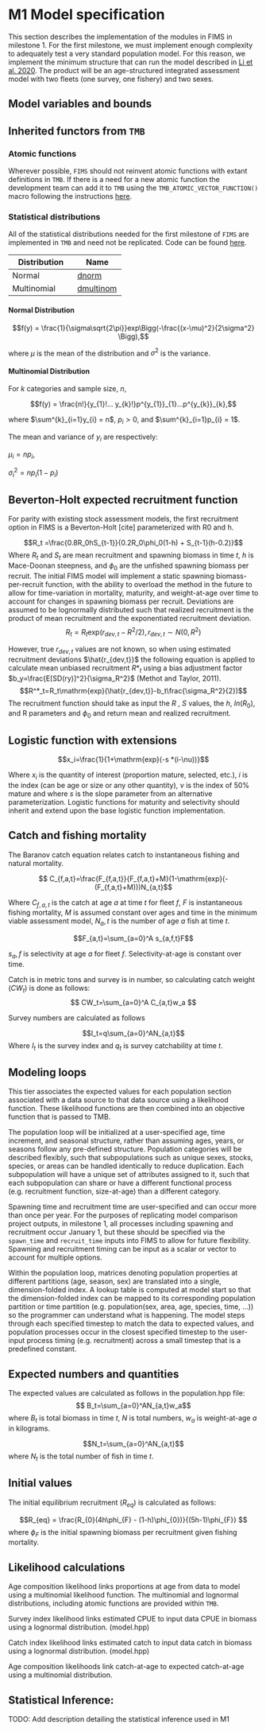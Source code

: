 # M1 Model specification

This section describes the implementation of the modules in FIMS in
milestone 1. For the first milestone, we must implement enough
complexity to adequately test a very standard population model. For this
reason, we implement the minimum structure that can run the model
described in [Li et al. 2020](). The product will be an age-structured
integrated assessment model with two fleets (one survey, one fishery)
and two sexes.

## Model variables and bounds

## Inherited functors from `TMB`

### Atomic functions

Wherever possible, `FIMS` should not reinvent atomic functions with
extant definitions in `TMB`. If there is a need for a new atomic
function the development team can add it to `TMB` using the
`TMB_ATOMIC_VECTOR_FUNCTION()` macro following the instructions
[here](https://kaskr.github.io/adcomp/_book/AtomicFunctions.html#example-adding-new-primitive-function-with-known-derivatives).

### Statistical distributions

All of the statistical distributions needed for the first milestone of
`FIMS` are implemented in `TMB` and need not be replicated.
Code can be found [here](http://kaskr.github.io/adcomp/group__R__style__distribution.html).

|Distribution | Name|
| ------------|---------|
|Normal       |  [dnorm](http://kaskr.github.io/adcomp/dnorm_8hpp.html)|
|Multinomial  |  [dmultinom](http://kaskr.github.io/adcomp/group__R__style__distribution.html#gafd0ae6b53840267138bb9250115fbe8b)

#### Normal Distribution

$$f(y) = \frac{1}{\sigma\sqrt{2\pi}}exp\Bigg(-\frac{(x-\mu)^2}{2\sigma^2} \Bigg),$$

where $\mu$ is the mean of the distribution and $\sigma^2$ is the variance.

#### Multinomial Distribution

For $k$ categories and sample size, $n$,

$$f(y) = \frac{n!}{y_{1}!... y_{k}!}p^{y_{1}}_{1}...p^{y_{k}}_{k},$$

where $\sum^{k}_{i=1}y_{i} = n$, $p_{i} > 0$, and $\sum^{k}_{i=1}p_{i} = 1$.

The mean and variance of $y_{i}$ are respectively:

$\mu_{i} = np_{i}$,

$\sigma^{2}_{i} = np_{i}(1-p_{i})$

## Beverton-Holt expected recruitment function

For parity with existing stock assessment models, the first recruitment
option in FIMS is a Beverton-Holt [cite] parameterized with R0 and h.

$$R_t  =\frac{0.8R_0hS_{t-1}}{0.2R_0\phi_0(1-h) + S_{t-1}(h-0.2)}$$
Where $R_t$ and $S_t$ are mean recruitment and spawning biomass in time
$t$, $h$ is Mace-Doonan steepness, and $\phi_0$ are the unfished
spawning biomass per recruit. The initial FIMS model will implement a
static spawning biomass-per-recruit function, with the ability to
overload the method in the future to allow for time-variation in
mortality, maturity, and weight-at-age over time to account for changes
in spawning biomass per recruit. Deviations are assumed to be
lognormally distributed such that realized recruitment is the product of
mean recruitment and the exponentiated recruitment deviation.
$$R_t = R_t\mathrm{exp}(r_{dev,t}-R^2/2),   r_{dev,t} \sim N(0,R^2)$$

However, true $r_{dev,t}$ values are not known, so when using estimated
recruitment deviations $\hat{r_{dev,t}}$ the following equation is
applied to calculate mean unbiased recruitment $R*_t$ using a bias
adjustment factor $b_y=\frac{E[SD(ry)]^2}{\sigma_R^2}$ (Methot and
Taylor, 2011).
$$R^*_t=R_t\mathrm{exp}(\hat{r_{dev,t}}-b_t\frac{\sigma_R^2}{2})$$
The recruitment function should take as input the $R$ , $S$ values, the
$h$, $ln(R_0)$, and R parameters and $\phi_0$ and return mean and
realized recruitment.

## Logistic function with extensions
$$x_i=\frac{1}{1+\mathrm{exp}(-s *(i-\nu))}$$

Where $x_i$ is the quantity of interest (proportion mature, selected,
etc.), $i$ is the index (can be age or size or any other quantity),
$\nu$ is the index of 50% mature and where $s$ is the slope parameter 
from an alternative parameterization. Logistic functions for maturity 
and selectivity should inherit and extend upon the base logistic
function implementation.

## Catch and fishing mortality

The Baranov catch equation relates catch to instantaneous fishing and
natural mortality.

$$ C_{f,a,t}=\frac{F_{f,a,t}}{F_{f,a,t}+M}(1-\mathrm{exp}(-(F_{f,a,t}+M)))N_{a,t}$$

Where $C_{f,a,t}$ is the catch at age $a$ at time $t$ for fleet $f$, $F$
is instantaneous fishing mortality, $M$ is assumed constant over ages
and time in the minimum viable assessment model, $N_a,t$ is the number
of age $a$ fish at time $t$.

$$F_{a,t}=\sum_{a=0}^A s_{a,f,t}F$$

$s_a,f$ is selectivity at age $a$ for fleet $f$. Selectivity-at-age is
constant over time.

Catch is in metric tons and survey is in number, so calculating catch
weight ($CW_t$) is done as follows:
$$ CW_t=\sum_{a=0}^A C_{a,t}w_a $$

Survey numbers are calculated as follows

$$I_t=q\sum_{a=0}^AN_{a,t}$$
Where $I_t$ is the survey index and $q_t$ is survey catchability at time
$t$.



## Modeling loops

This tier associates the expected values for each population section
associated with a data source to that data source using a likelihood
function. These likelihood functions are then combined into an objective
function that is passed to TMB.

The population loop will be initialized at a user-specified age, time
increment, and seasonal structure, rather than assuming ages, years, or
seasons follow any pre-defined structure. Population categories will be
described flexibly, such that subpopulations such as unique sexes,
stocks, species, or areas can be handled identically to reduce
duplication. Each subpopulation will have a unique set of attributes
assigned to it, such that each subpopulation can share or have a
different functional process (e.g. recruitment function, size-at-age)
than a different category.

Spawning time and recruitment time are user-specified and can occur more
than once per year. For the purposes of replicating model comparison
project outputs, in milestone 1, all processes including spawning and
recruitment occur January 1, but these should be specified via the
`spawn_time` and `recruit_time` inputs into FIMS to allow for future
flexibility. Spawning and recruitment timing can be input as a scalar or
vector to account for multiple options.

Within the population loop, matrices denoting population properties at
different partitions (age, season, sex) are translated into a single,
dimension-folded index. A lookup table is computed at model start so
that the dimension-folded index can be mapped to its corresponding
population partition or time partition (e.g. population(sex, area, age,
species, time, ...)) so the programmer can understand what is happening.
The model steps through each specified timestep to match the data to
expected values, and population processes occur in the closest specified
timestep to the user-input process timing (e.g. recruitment) across a
small timestep that is a predefined constant.

## Expected numbers and quantities

The expected values are calculated as follows in the population.hpp
file:
$$ B_t=\sum_{a=0}^AN_{a,t}w_a$$
where $B_t$ is total biomass in time $t$, $N$ is total numbers, $w_a$ is
weight-at-age $a$ in kilograms.

$$N_t=\sum_{a=0}^AN_{a,t}$$
where $N_t$ is the total number of fish in time $t$.


## Initial values

The initial equilibrium recruitment ($R_{eq}$) is calculated as follows:

$$R_{eq} = \frac{R_{0}(4h\phi_{F} - (1-h)\phi_{0})}{(5h-1)\phi_{F}} $$
where $\phi_{F}$ is the initial spawning biomass per recruitment given
fishing mortality.

## Likelihood calculations

Age composition likelihood links proportions at age from data to model
using a multinomial likelihood function. The multinomial and lognormal
distributions, including atomic functions are provided within `TMB`.

Survey index likelihood links estimated CPUE to input data CPUE in
biomass using a lognormal distribution. (model.hpp)

Catch index likelihood links estimated catch to input data catch in
biomass using a lognormal distribution. (model.hpp)

Age composition likelihoods link catch-at-age to expected catch-at-age
using a multinomial distribution.

## Statistical Inference:

TODO: Add description detailing the statistical inference used in M1
